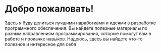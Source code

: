 # Добро пожаловать!

Здесь я буду делиться лучшими наработками и идеями в разработке программного обеспечения. Вы найдёте полезные материалы по разным направлениям программирования, которые помогут вам в работе и прокачке навыков. Надеюсь, здесь вы найдете что-то полезное и интересное для себя
